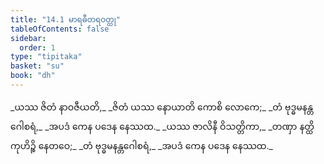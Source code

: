 ```yaml
---
title: "14.1 မာရဓီတရဝတ္ထု"
tableOfContents: false
sidebar:
  order: 1
type: "tipitaka"
basket: "su"
book: "dh"
---
```



<DynamicBreadcrumb />

<Division number="179" book="dh">

<Paragraph number="193" type="verses" book="dh">
_ယဿ ဇိတံ နာဝဇီယတိ,_  
_ဇိတံ ယဿ နောယာတိ ကောစိ လောကေ;_  
_တံ ဗုဒ္ဓမနန္တဂေါစရံ,_  
_အပဒံ ကေန ပဒေန နေဿထ._  

</Paragraph>

</Division>
<Division number="180" book="dh">

<Paragraph number="194" type="verses" book="dh">
_ယဿ ဇာလိနီ ဝိသတ္တိကာ,_  
_တဏှာ နတ္ထိ ကုဟိဉ္စိ နေတဝေ;_  
_တံ ဗုဒ္ဓမနန္တဂေါစရံ,_  
_အပဒံ ကေန ပဒေန နေဿထ._
</Paragraph>
</Division>